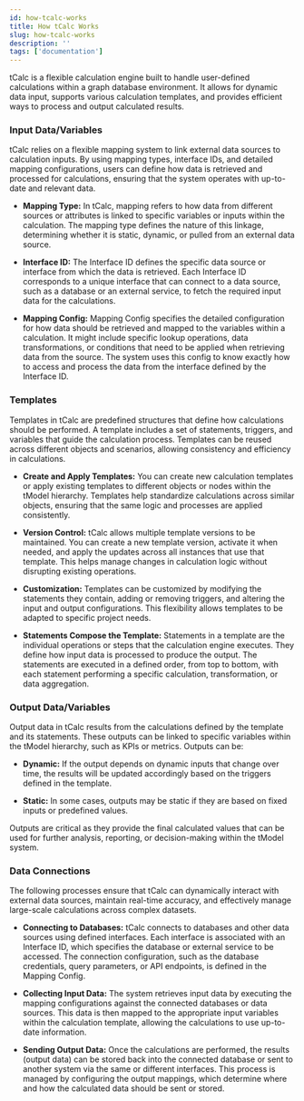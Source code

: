 ```yaml
---
id: how-tcalc-works
title: How tCalc Works
slug: how-tcalc-works
description: ''
tags: ['documentation']
---
```


tCalc is a flexible calculation engine built to handle user-defined calculations within a graph database environment. It allows for dynamic data input, supports various calculation templates, and provides efficient ways to process and output calculated results.

### Input Data/Variables

tCalc relies on a flexible mapping system to link external data sources to calculation inputs. By using mapping types, interface IDs, and detailed mapping configurations, users can define how data is retrieved and processed for calculations, ensuring that the system operates with up-to-date and relevant data.

- **Mapping Type:** In tCalc, mapping refers to how data from different sources or attributes is linked to specific variables or inputs within the calculation. The mapping type defines the nature of this linkage, determining whether it is static, dynamic, or pulled from an external data source.

- **Interface ID:** The Interface ID defines the specific data source or interface from which the data is retrieved. Each Interface ID corresponds to a unique interface that can connect to a data source, such as a database or an external service, to fetch the required input data for the calculations.

- **Mapping Config:** Mapping Config specifies the detailed configuration for how data should be retrieved and mapped to the variables within a calculation. It might include specific lookup operations, data transformations, or conditions that need to be applied when retrieving data from the source. The system uses this config to know exactly how to access and process the data from the interface defined by the Interface ID.

### Templates

Templates in tCalc are predefined structures that define how calculations should be performed. A template includes a set of statements, triggers, and variables that guide the calculation process. Templates can be reused across different objects and scenarios, allowing consistency and efficiency in calculations.

- **Create and Apply Templates:** You can create new calculation templates or apply existing templates to different objects or nodes within the tModel hierarchy. Templates help standardize calculations across similar objects, ensuring that the same logic and processes are applied consistently.

- **Version Control:** tCalc allows multiple template versions to be maintained. You can create a new template version, activate it when needed, and apply the updates across all instances that use that template. This helps manage changes in calculation logic without disrupting existing operations.

- **Customization:** Templates can be customized by modifying the statements they contain, adding or removing triggers, and altering the input and output configurations. This flexibility allows templates to be adapted to specific project needs.

- **Statements Compose the Template:** Statements in a template are the individual operations or steps that the calculation engine executes. They define how input data is processed to produce the output. The statements are executed in a defined order, from top to bottom, with each statement performing a specific calculation, transformation, or data aggregation.

### Output Data/Variables

Output data in tCalc results from the calculations defined by the template and its statements. These outputs can be linked to specific variables within the tModel hierarchy, such as KPIs or metrics. Outputs can be:

- **Dynamic:** If the output depends on dynamic inputs that change over time, the results will be updated accordingly based on the triggers defined in the template.
  
- **Static:** In some cases, outputs may be static if they are based on fixed inputs or predefined values.

Outputs are critical as they provide the final calculated values that can be used for further analysis, reporting, or decision-making within the tModel system.

### Data Connections

The following processes ensure that tCalc can dynamically interact with external data sources, maintain real-time accuracy, and effectively manage large-scale calculations across complex datasets.

- **Connecting to Databases:** tCalc connects to databases and other data sources using defined interfaces. Each interface is associated with an Interface ID, which specifies the database or external service to be accessed. The connection configuration, such as the database credentials, query parameters, or API endpoints, is defined in the Mapping Config.

- **Collecting Input Data:** The system retrieves input data by executing the mapping configurations against the connected databases or data sources. This data is then mapped to the appropriate input variables within the calculation template, allowing the calculations to use up-to-date information.

- **Sending Output Data:** Once the calculations are performed, the results (output data) can be stored back into the connected database or sent to another system via the same or different interfaces. This process is managed by configuring the output mappings, which determine where and how the calculated data should be sent or stored.